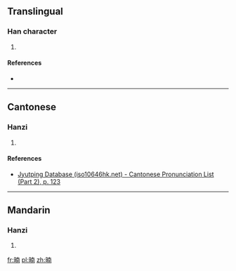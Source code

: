 ==Translingual==

===Han character===
{{Han char|rn=72|rad=日|as=09|sn=13|four=64027|canj=AJBJ|ids=⿰日南}}

# {{defn|Han|sort=日09}}

====References====
* {{Han ref|kx=0498.170|dkj=14055|hdz=21523.010|uh=6694|ud=26260|bh=DDC6|bd=56774}}

----

==Cantonese==

===Hanzi===
{{yue-hanzi|jyut=[[naam4]], [[laam4]]|y=naam4, laam4}}

# {{defn|lang=yue|sort=日09}}

====References====
* [http://www.iso10646hk.net/jp/document/download.jsp Jyutping Database (iso10646hk.net) - Cantonese Pronunciation List (Part 2), p. 123]

----

==Mandarin==

===Hanzi===
{{cmn-hanzi|pin=[[nán]] ([[nan2]])|wg=nan<sup>2</sup>}}

# {{defn|lang=cmn|sort=日09}}

[[fr:暔]]
[[pl:暔]]
[[zh:暔]]